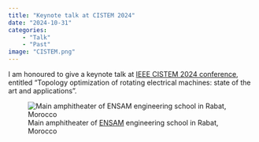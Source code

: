 ```yaml
---
title: "Keynote talk at CISTEM 2024"
date: "2024-10-31"
categories:
    - "Talk"
    - "Past"
image: "CISTEM.png"
---
```


I am honoured to give a keynote talk at [IEEE CISTEM 2024  conference](https://cistem2024.sciencesconf.org/?lang=en), entitled "Topology optimization of rotating electrical machines: state of the art and applications".

![Main amphitheater of [ENSAM](http://ensam.um5.ac.ma/) engineering school in Rabat, Morocco](cistem2024.png "ENSAM amphitheater")